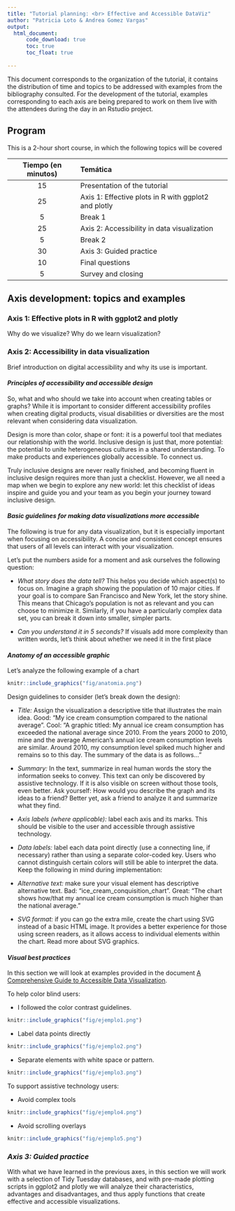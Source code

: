 ```yaml
---
title: "Tutorial planning: <br> Effective and Accessible DataViz"
author: "Patricia Loto & Andrea Gomez Vargas"
output: 
  html_document:
      code_download: true
      toc: true
      toc_float: true
      
---
```


This document corresponds to the organization of the tutorial, it contains the distribution of time and topics to be addressed with examples from the bibliography consulted. For the development of the tutorial, examples corresponding to each axis are being prepared to work on them live with the attendees during the day in an Rstudio project. 


## Program


This is a 2-hour short course, in which the following topics will be covered


|Tiempo (en minutos) | Temática | 
|:---:|:------|:------|
|15 | Presentation of the tutorial |
|25 | Axis 1:     Effective plots in R with ggplot2 and plotly|
|5  | Break 1 |
|25 | Axis 2: Accessibility in data visualization |
|5  | Break 2|
|30 | Axis 3: Guided practice |
|10 | Final questions |
|5  | Survey and closing|


## Axis development: topics and examples


### Axis 1: Effective plots in R with ggplot2 and plotly
Why do we visualize? Why do we learn visualization? 

### Axis 2: Accessibility in data visualization
Brief introduction on digital accessibility and why its use is important.

#### *Principles of accessibility and accessible design*

So, what and who should we take into account when creating tables or graphs?
While it is important to consider different accessibility profiles when creating digital products, visual disabilities or diversities are the most relevant when considering data visualization.

Design is more than color, shape or font: it is a powerful tool that mediates our relationship with the world. Inclusive design is just that, more potential: the potential to unite heterogeneous cultures in a shared understanding. To make products and experiences globally accessible. To connect us.
 
Truly inclusive designs are never really finished, and becoming fluent in inclusive design requires more than just a checklist. However, we all need a map when we begin to explore any new world: let this checklist of ideas inspire and guide you and your team as you begin your journey toward inclusive design.

#### *Basic guidelines for making data visualizations more accessible*

The following is true for any data visualization, but it is especially important when focusing on accessibility. A concise and consistent concept ensures that users of all levels can interact with your visualization. 

Let's put the numbers aside for a moment and ask ourselves the following question:

- *What story does the data tell?* This helps you decide which aspect(s) to focus on. Imagine a graph showing the population of 10 major cities. If your goal is to compare San Francisco and New York, let the story shine. This means that Chicago's population is not as relevant and you can choose to minimize it. Similarly, if you have a particularly complex data set, you can break it down into smaller, simpler parts.


- *Can you understand it in 5 seconds?* If visuals add more complexity than written words, let's think about whether we need it in the first place

#### *Anatomy of an accessible graphic*
Let's analyze the following example of a chart


```r
knitr::include_graphics("fig/anatomia.png")
```


Design guidelines to consider (let's break down the design):

- *Title:* Assign the visualization a descriptive title that illustrates the main idea.
Good: "My ice cream consumption compared to the national average".
Cool: "A graphic titled: My annual ice cream consumption has exceeded the national average since 2010. From the years 2000 to 2010, mine and the average American's annual ice cream consumption levels are similar. Around 2010, my consumption level spiked much higher and remains so to this day. The summary of the data is as follows..."


- *Summary:* In the text, summarize in real human words the story the information seeks to convey. This text can only be discovered by assistive technology. If it is also visible on screen without those tools, even better.
Ask yourself: How would you describe the graph and its ideas to a friend? Better yet, ask a friend to analyze it and summarize what they find.


- *Axis labels (where applicable):* label each axis and its marks. This should be visible to the user and accessible through assistive technology.


- *Data labels:* label each data point directly (use a connecting line, if necessary) rather than using a separate color-coded key. Users who cannot distinguish certain colors will still be able to interpret the data.
Keep the following in mind during implementation:



- *Alternative text:* make sure your visual element has descriptive alternative text.
Bad: "ice_cream_conquisition_chart".
Great: "The chart shows how/that my annual ice cream consumption is much higher than the national average."


- *SVG format:* if you can go the extra mile, create the chart using SVG instead of a basic HTML image. It provides a better experience for those using screen readers, as it allows access to individual elements within the chart. Read more about SVG graphics.


#### *Visual best practices*

In this section we will look at examples provided in the document [A Comprehensive Guide to Accessible Data Visualization](https://www.betterment.com/design/accessible-data-visualization).

To help color blind users: 

- I followed the color contrast guidelines. 



```r
knitr::include_graphics("fig/ejemplo1.png")
```

- Label data points directly



```r
knitr::include_graphics("fig/ejemplo2.png")
```

- Separate elements with white space or pattern. 



```r
knitr::include_graphics("fig/ejemplo3.png")
```

To support assistive technology users:

- Avoid complex tools
 
 
 
```r
knitr::include_graphics("fig/ejemplo4.png")
```

- Avoid scrolling overlays


```r
knitr::include_graphics("fig/ejemplo5.png")
```

### *Axis 3: Guided practice*


With what we have learned in the previous axes, in this section we will work with a selection of Tidy Tuesday databases, and with pre-made plotting scripts in ggplot2 and plotly we will analyze their characteristics, advantages and disadvantages, and thus apply functions that create effective and accessible visualizations. 


